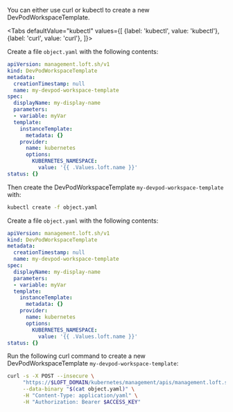 

You can either use curl or kubectl to create a new DevPodWorkspaceTemplate.

<Tabs
    defaultValue="kubectl"
    values={[
      {label: 'kubectl', value: 'kubectl'},
      {label: 'curl', value: 'curl'},
    ]}>
  <TabItem value="kubectl">


Create a file `object.yaml` with the following contents:
```yaml
apiVersion: management.loft.sh/v1
kind: DevPodWorkspaceTemplate
metadata:
  creationTimestamp: null
  name: my-devpod-workspace-template
spec:
  displayName: my-display-name
  parameters:
  - variable: myVar
  template:
    instanceTemplate:
      metadata: {}
    provider:
      name: kubernetes
      options:
        KUBERNETES_NAMESPACE:
          value: '{{ .Values.loft.name }}'
status: {}

```

Then create the DevPodWorkspaceTemplate `my-devpod-workspace-template` with:
```bash
kubectl create -f object.yaml 
```


  </TabItem>
  <TabItem value="curl">


Create a file `object.yaml` with the following contents:
```yaml
apiVersion: management.loft.sh/v1
kind: DevPodWorkspaceTemplate
metadata:
  creationTimestamp: null
  name: my-devpod-workspace-template
spec:
  displayName: my-display-name
  parameters:
  - variable: myVar
  template:
    instanceTemplate:
      metadata: {}
    provider:
      name: kubernetes
      options:
        KUBERNETES_NAMESPACE:
          value: '{{ .Values.loft.name }}'
status: {}

```

Run the following curl command to create a new DevPodWorkspaceTemplate `my-devpod-workspace-template`:
```bash
curl -s -X POST --insecure \
     "https://$LOFT_DOMAIN/kubernetes/management/apis/management.loft.sh/v1/devpodworkspacetemplates" \
     --data-binary "$(cat object.yaml)" \
     -H "Content-Type: application/yaml" \
     -H "Authorization: Bearer $ACCESS_KEY"
```


  </TabItem>
</Tabs>
